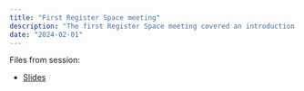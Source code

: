 ```yaml
---
title: "First Register Space meeting"
description: "The first Register Space meeting covered an introduction to the upcoming meetings this spring, as well as an overview of the DARTER project and the SDCA project database"
date: "2024-02-01"
---
```


Files from session:

- [Slides](slides.pdf)
